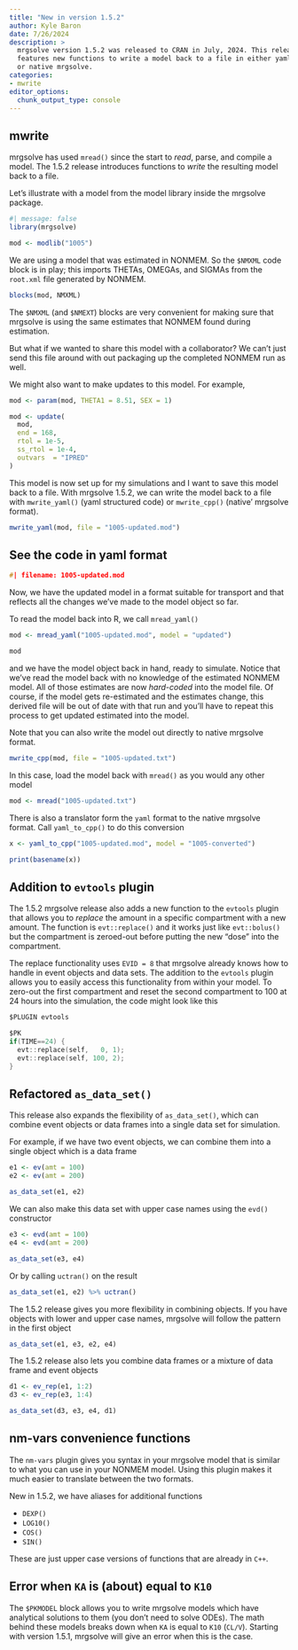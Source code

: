 ```yaml
---
title: "New in version 1.5.2"
author: Kyle Baron
date: 7/26/2024
description: > 
  mrgsolve version 1.5.2 was released to CRAN in July, 2024. This release 
  features new functions to write a model back to a file in either yaml format
  or native mrgsolve. 
categories:
- mwrite
editor_options: 
  chunk_output_type: console
---
```


## mwrite

mrgsolve has used `mread()` since the start to _read_, parse, and compile a
model. The 1.5.2 release introduces functions to _write_ the resulting model 
back to a file. 


Let's illustrate with a model from the model library inside the mrgsolve 
package. 

```r
#| message: false
library(mrgsolve)

mod <- modlib("1005")
```
We are using a model that was estimated in NONMEM. So the `$NMXML` code block 
is in play; this imports THETAs, OMEGAs, and SIGMAs from the `root.xml` file 
generated by NONMEM. 

```r
blocks(mod, NMXML)
```


The `$NMXML` (and `$NMEXT`) blocks are very convenient for making sure that
mrgsolve is using the same estimates that NONMEM found during estimation.

But what if we wanted to share this model with a collaborator? We can't just 
send this file around with out packaging up the completed NONMEM run as well. 

We might also want to make updates to this model. For example, 

```r
mod <- param(mod, THETA1 = 8.51, SEX = 1)

mod <- update(
  mod, 
  end = 168, 
  rtol = 1e-5,
  ss_rtol = 1e-4, 
  outvars  = "IPRED"
)
```

This model is now set up for my simulations and I want to save this model 
back to a file. With mrgsolve 1.5.2, we can write the model back to a file 
with `mwrite_yaml()` (yaml structured code) or `mwrite_cpp()` (native'
mrgsolve format). 

```r
mwrite_yaml(mod, file = "1005-updated.mod")
```


::: {.callout-note collapse="true" appearance="simple"}
# See the code in yaml format

```c
#| filename: 1005-updated.mod

```
:::

Now, we have the updated model in a format suitable for transport and that 
reflects all the changes we've made to the model object so far. 


To read the model back into R, we call `mread_yaml()`

```r
mod <- mread_yaml("1005-updated.mod", model = "updated")

mod
```

and we have the model object back in hand, ready to simulate. Notice that 
we've read the model back with no knowledge of the estimated NONMEM model. All 
of those estimates are now _hard-coded_ into the model file. Of course, if 
the model gets re-estimated and the estimates change, this derived file will 
be out of date with that run and you'll have to repeat this process to get
updated estimated into the model. 


Note that you can also write the model out directly to native mrgsolve format. 

```r
mwrite_cpp(mod, file = "1005-updated.txt")
```

In this case, load the model back with `mread()` as you would any other model

```r
mod <- mread("1005-updated.txt")
```

There is also a translator form the `yaml` format to the native mrgsolve 
format. Call `yaml_to_cpp()` to do this conversion

```r
x <- yaml_to_cpp("1005-updated.mod", model = "1005-converted")

print(basename(x))
```


## Addition to `evtools` plugin

The 1.5.2 mrgsolve release also adds a new function to the `evtools` plugin 
that allows you to _replace_ the amount in a specific compartment with a new 
amount. The function is `evt::replace()` and it works just like `evt::bolus()`
but the compartment is zeroed-out before putting the new "dose" into the 
compartment. 


The replace functionality uses `EVID = 8` that mrgsolve already knows how to 
handle in event objects and data sets. The addition to the `evtools` plugin
allows you to easily access this functionality from within your model. To 
zero-out the first compartment and reset the second compartment to 100 at 
24 hours into the simulation, the code might look like this

```c
$PLUGIN evtools

$PK
if(TIME==24) {
  evt::replace(self,   0, 1);
  evt::replace(self, 100, 2);
}
```

## Refactored `as_data_set()`

This release also expands the flexibility of `as_data_set()`, which can combine
event objects or data frames into a single data set for simulation. 

For example, if we have two event objects, we can combine them into a single 
object which is a data frame

```r
e1 <- ev(amt = 100) 
e2 <- ev(amt = 200)

as_data_set(e1, e2)
```

We can also make this data set with upper case names using the `evd()` 
constructor

```r
e3 <- evd(amt = 100) 
e4 <- evd(amt = 200)

as_data_set(e3, e4)
```

Or by calling `uctran()` on the result

```r
as_data_set(e1, e2) %>% uctran()
```

The 1.5.2 release gives you more flexibility in combining objects. If you have 
objects with lower and upper case names, mrgsolve will follow the pattern 
in the first object

```r
as_data_set(e1, e3, e2, e4)
```

The 1.5.2 release also lets you combine data frames or a mixture of data frame
and event objects

```r
d1 <- ev_rep(e1, 1:2)
d3 <- ev_rep(e3, 1:4)

as_data_set(d3, e3, e4, d1)
```

## nm-vars convenience functions

The `nm-vars` plugin gives you syntax in your mrgsolve model that is similar
to what you can use in your NONMEM model. Using this plugin makes it much 
easier to translate between the two formats. 

New in 1.5.2, we have aliases for additional functions

- `DEXP()`
- `LOG10()`
- `COS()`
- `SIN()`

These are just upper case versions of functions that are already in `C++`. 

## Error when `KA` is (about) equal to `K10`

The `$PKMODEL` block allows you to write mrgsolve models which have analytical 
solutions to them (you don't need to solve ODEs). The math behind these models
breaks down when `KA` is equal to `K10` (`CL/V`). Starting with version 1.5.1, 
mrgsolve will give an error when this is the case. 





